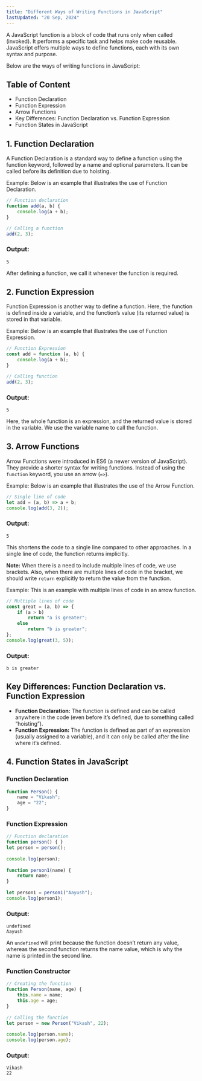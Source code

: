 ```yaml
---
title: "Different Ways of Writing Functions in JavaScript"
lastUpdated: "20 Sep, 2024"
---
```


A JavaScript function is a block of code that runs only when called (invoked). It performs a specific task and helps make code reusable. JavaScript offers multiple ways to define functions, each with its own syntax and purpose.

Below are the ways of writing functions in JavaScript:

## Table of Content

- Function Declaration
- Function Expression
- Arrow Functions
- Key Differences: Function Declaration vs. Function Expression
- Function States in JavaScript

## 1. Function Declaration
A Function Declaration is a standard way to define a function using the function keyword, followed by a name and optional parameters. It can be called before its definition due to hoisting.

Example: Below is an example that illustrates the use of Function Declaration.

```javascript
// Function declaration 
function add(a, b) {         
    console.log(a + b);
}

// Calling a function
add(2, 3);
```

### Output:
```
5
```
After defining a function, we call it whenever the function is required.

## 2. Function Expression
Function Expression is another way to define a function. Here, the function is defined inside a variable, and the function’s value (its returned value) is stored in that variable.

Example: Below is an example that illustrates the use of Function Expression.

```javascript
// Function Expression
const add = function (a, b) {
    console.log(a + b);
}

// Calling function
add(2, 3);
```

### Output:
```
5
```
Here, the whole function is an expression, and the returned value is stored in the variable. We use the variable name to call the function.

## 3. Arrow Functions
Arrow Functions were introduced in ES6 (a newer version of JavaScript). They provide a shorter syntax for writing functions. Instead of using the `function` keyword, you use an arrow (`=>`).

Example: Below is an example that illustrates the use of the Arrow Function.

```javascript
// Single line of code
let add = (a, b) => a + b;
console.log(add(3, 2));
```

### Output:
```
5
```
This shortens the code to a single line compared to other approaches. In a single line of code, the function returns implicitly.

**Note:** When there is a need to include multiple lines of code, we use brackets. Also, when there are multiple lines of code in the bracket, we should write `return` explicitly to return the value from the function.

Example: This is an example with multiple lines of code in an arrow function.

```javascript
// Multiple lines of code
const great = (a, b) => {
    if (a > b)
        return "a is greater";
    else
        return "b is greater";
};
console.log(great(3, 5));
```

### Output:
```
b is greater
```

## Key Differences: Function Declaration vs. Function Expression
- **Function Declaration:** The function is defined and can be called anywhere in the code (even before it’s defined, due to something called “hoisting”).
- **Function Expression:** The function is defined as part of an expression (usually assigned to a variable), and it can only be called after the line where it’s defined.

## 4. Function States in JavaScript
### Function Declaration
```javascript
function Person() {
    name = "Vikash";
    age = "22";
}
```

### Function Expression
```javascript
// Function declaration
function person() { }
let person = person();
 
console.log(person);
 
function person1(name) {
    return name;
}
 
let person1 = person1("Aayush");
console.log(person1);
```

### Output:
```
undefined
Aayush
```

An `undefined` will print because the function doesn’t return any value, whereas the second function returns the name value, which is why the name is printed in the second line.

### Function Constructor
```javascript
// Creating the function
function Person(name, age) {
    this.name = name;
    this.age = age;
}
 
// Calling the function 
let person = new Person("Vikash", 22);
 
console.log(person.name);
console.log(person.age);
```

### Output:
```
Vikash
22
```
